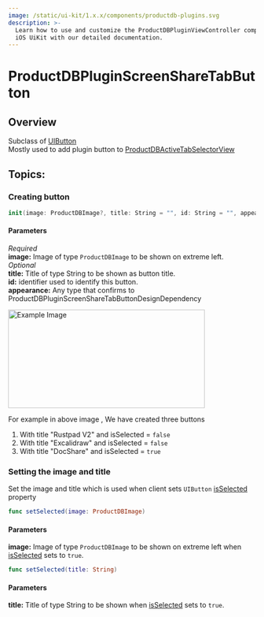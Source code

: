 ```yaml
---
image: /static/ui-kit/1.x.x/components/productdb-plugins.svg
description: >-
  Learn how to use and customize the ProductDBPluginViewController component in ProductDB's
  iOS UiKit with our detailed documentation.
---
```


# ProductDBPluginScreenShareTabButton
## Overview
Subclass of [UIButton](https://developer.apple.com/documentation/uikit/uibutton)  
Mostly used to add plugin button to [ProductDBActiveTabSelectorView](/ios/components/productdb-active-tab-selector-view)

## Topics:

### Creating button

```swift
init(image: ProductDBImage?, title: String = "", id: String = "", appearance: ProductDBPluginScreenShareTabButtonDesignDependency = ProductDBPluginScreenShareTabButtonDesignDependencyModel()) 
```
#### Parameters
*Required*   
**image:** Image of type `ProductDBImage` to be shown on extreme left.  
*Optional*  
**title:** Title of type String to be shown as button title.  
**id:** identifier used to identify this button.  
**appearance:** Any type that confirms to ProductDBPluginScreenShareTabButtonDesignDependency   

<img src="/static/ios/ios_active_HorizontalView.png" alt="Example Image" width="400" height="200"/>

For example in above image , We have created three buttons 
1. With title "Rustpad V2" and isSelected = `false`
2. With title "Excalidraw" and isSelected = `false`
3. With title "DocShare" and isSelected = `true`

### Setting the image and title 
Set the image and title which is used when client sets `UIButton` [isSelected](https://developer.apple.com/documentation/uikit/uicontrol/1618203-isselected) property

```swift
func setSelected(image: ProductDBImage)
```
#### Parameters
**image:** Image of type `ProductDBImage` to be shown on extreme left when [isSelected](https://developer.apple.com/documentation/uikit/uicontrol/1618203-isselected) sets to `true`.  

```swift
func setSelected(title: String)
```
#### Parameters
**title:** Title of type String to be shown when [isSelected](https://developer.apple.com/documentation/uikit/uicontrol/1618203-isselected) sets to `true`.


<head>
  <title>iOS ProductDBPluginViewController</title>
</head>
